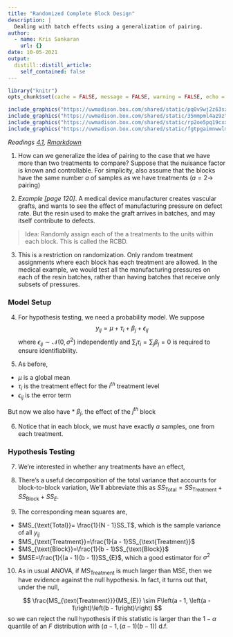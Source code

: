 ```yaml
---
title: "Randomized Complete Block Design"
description: |
  Dealing with batch effects using a generalization of pairing.
author:
  - name: Kris Sankaran
    url: {}
date: 10-05-2021
output:
  distill::distill_article:
    self_contained: false
---
```


```r
library("knitr")
opts_chunk$set(cache = FALSE, message = FALSE, warning = FALSE, echo = TRUE)
```
```r
include_graphics("https://uwmadison.box.com/shared/static/pq0v9wj2z63szngnxqm0mjfiq323q28k.png")
include_graphics("https://uwmadison.box.com/shared/static/35mmpml4az9ztv2wd5zp45mxiun11gja.png")
include_graphics("https://uwmadison.box.com/shared/static/rp2oe5pq19cxxvgps7hie04c3tni14r2.png")
include_graphics("https://uwmadison.box.com/shared/static/fgtpgaimnwwlm5s63bmj9f8ahe1nq4qp.png")
```

_Readings [4.1](), [Rmarkdown]()_

1. How can we generalize the idea of pairing to the case that we have more than
two treatments to compare? Suppose that the nuisance factor is known and
controllable. For simplicity, also assume that the blocks have the same number $a$
of samples as we have treatments ($a=2 \to$ pairing)

2. _Example [page 120]_. A medical device manufacturer creates vascular grafts,
and wants to see the effect of manufacturing pressure on defect rate. But the resin
used to make the graft arrives in batches, and may itself contribute to defects.

> Idea: Randomly assign each of the a treatments to the units within each block. This is called the RCBD.

3. This is a restriction on randomization. Only random treatment assignments
where each block has each treatment are allowed. In the medical example, we
would test all the manufacturing pressures on each of the resin batches, rather
than having batches that receive only subsets of pressures.

### Model Setup

4. For hypothesis testing, we need a probability model. We suppose
$$
y_{ij} = \mu + \tau_i + \beta_{j} + \epsilon_{ij}
$$
  where $\epsilon_{ij} \sim \mathcal{N}\left(0, \sigma^2\right)$ independently
  and $\sum_{i}\tau_i=\sum_{j} \beta_j=0$ is required to ensure identifiability.

5. As before,
  * $\mu$ is a global mean
  * $\tau_i$ is the treatment effect for the $i^{th}$ treatment level
  * $\epsilon_{ij}$ is the error term
  
  But now we also have
  * $\beta_{j}$, the effect of the $j^{th}$ block

6. Notice that in each block, we must have exactly $a$ samples, one from each
treatment.

### Hypothesis Testing

7. We’re interested in whether any treatments have an effect,
\begin{align*}
H_0 &: \tau_1 = \dots = \tau_a = 0 \\
H_{1} &: \tau_{i} \neq 0 \text{ for at least one } i
\end{align*}

8. There’s a useful decomposition of the total variance that accounts for block-to-block variation,
\begin{align*}
\sum_{i = 1}^{a}\sum_{j = 1}^{b}\left(y_{ij} - \bar{y}_{\cdot\cdot}\right)^2 = &b\sum_{i = 1}^{a} \left(\bar{y}_{i\cdot} - \bar{y}_{\cdot\cdot}\right)^2 + \\
& a \sum_{j = 1}^{b}\left(\bar{y}_{\cdot j} - \bar{y}_{\cdot\cdot}\right)^2 + \\
&\sum_{i = 1}^{a}\sum_{j = 1}^{b} \left(y_{ij} - \bar{y}_{i\cdot} - \bar{y}_{\cdot j} + \bar{y}_{\cdot\cdot}\right)^2
\end{align*}
  We’ll abbreviate this as $SS_{\text{Total}} = SS_{\text{Treatment}} + SS_{\text{Block}} + SS_{E}$.

9. The corresponding mean squares are,
  * $MS_{\text{Total}}= \frac{1}{N - 1}SS_T$, which is the sample variance of all $y_{ij}$
  * $MS_{\text{Treatment}}=\frac{1}{a - 1}SS_{\text{Treatment}}$
  * $MS_{\text{Block}}=\frac{1}{b - 1}SS_{\text{Block}}$
  * $MSE=\frac{1}{(a - 1)(b - 1)}SS_{E}$, which a good estimator for $\sigma^2$

10. As in usual ANOVA, if $MS_{\text{Treatment}}$ is much larger than MSE, then we have evidence against the null hypothesis. In fact, it turns out that, under the null,

$$
\frac{MS_{\text{Treatment}}}{MS_{E}} \sim F\left(a - 1, \left(a - 1\right)\left(b - 1\right)\right)
$$
so we can reject the null hypothesis if this statistic is larger than the $1 - \alpha$
quantile of an $F$ distribution with $(a - 1, (a - 1)(b - 1))$ d.f.

